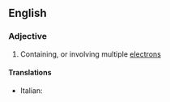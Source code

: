 ==English==

===Adjective===
{{en-adj}}

# {{label|en|chemistry|physics}} Containing, or involving multiple [[electron]]s

====Translations====
{{trans-top|involving multiple electrons}}
* Italian: {{t|it|multielettronico}}
{{trans-mid}}
{{trans-bottom}}